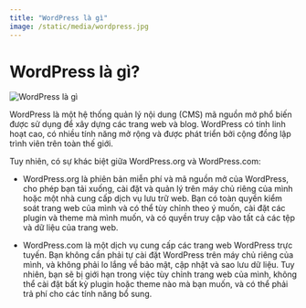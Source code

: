 ```yaml
---
title: "WordPress là gì"
image: /static/media/wordpress.jpg
---
```


# WordPress là gì?

![WordPress là gì](/static/media/wordpress.jpg)

WordPress là một hệ thống quản lý nội dung (CMS) mã nguồn mở phổ biến được sử dụng để xây dựng các trang web và blog. WordPress có tính linh hoạt cao, có nhiều tính năng mở rộng và được phát triển bởi cộng đồng lập trình viên trên toàn thế giới.

Tuy nhiên, có sự khác biệt giữa WordPress.org và WordPress.com:

- WordPress.org là phiên bản miễn phí và mã nguồn mở của WordPress, cho phép bạn tải xuống, cài đặt và quản lý trên máy chủ riêng của mình hoặc một nhà cung cấp dịch vụ lưu trữ web. Bạn có toàn quyền kiểm soát trang web của mình và có thể tùy chỉnh theo ý muốn, cài đặt các plugin và theme mà mình muốn, và có quyền truy cập vào tất cả các tệp và dữ liệu của trang web.

- WordPress.com là một dịch vụ cung cấp các trang web WordPress trực tuyến. Bạn không cần phải tự cài đặt WordPress trên máy chủ riêng của mình, và không phải lo lắng về bảo mật, cập nhật và sao lưu dữ liệu. Tuy nhiên, bạn sẽ bị giới hạn trong việc tùy chỉnh trang web của mình, không thể cài đặt bất kỳ plugin hoặc theme nào mà bạn muốn, và có thể phải trả phí cho các tính năng bổ sung.
